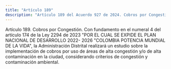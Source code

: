 ```yaml
---
title: "Artículo 189"
description: "Artículo 189 del Acuerdo 927 de 2024. Cobros por Congestión."
---
```


Artículo 189. Cobros por Congestión. Con fundamento en el numeral 4 del artículo 174 de la Ley 2294 de 2023 "POR EL CUAL SE EXPIDE EL PLAN NACIONAL DE DESARROLLO 2022- 2026 "COLOMBIA POTENCIA MUNDIAL DE LA VIDA", la
Administración Distrital realizará un estudio sobre la implementación de cobros por uso de áreas de alta congestión y/o de alta contaminación en la ciudad, considerando criterios de congestión y contaminación ambiental.